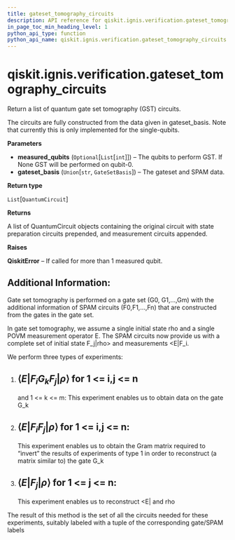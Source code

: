 ```yaml
---
title: gateset_tomography_circuits
description: API reference for qiskit.ignis.verification.gateset_tomography_circuits
in_page_toc_min_heading_level: 1
python_api_type: function
python_api_name: qiskit.ignis.verification.gateset_tomography_circuits
---
```


# qiskit.ignis.verification.gateset\_tomography\_circuits

<Function id="qiskit.ignis.verification.gateset_tomography_circuits" github="https://github.com/qiskit-community/qiskit-ignis/tree/stable/0.6/qiskit/ignis/verification/tomography/basis/circuits.py" signature="gateset_tomography_circuits(measured_qubits=None, gateset_basis='default')">
  Return a list of quantum gate set tomography (GST) circuits.

  The circuits are fully constructed from the data given in gateset\_basis. Note that currently this is only implemented for the single-qubits.

  **Parameters**

  *   **measured\_qubits** (`Optional`\[`List`\[`int`]]) – The qubits to perform GST. If None GST will be performed on qubit-0.
  *   **gateset\_basis** (`Union`\[`str`, `GateSetBasis`]) – The gateset and SPAM data.

  **Return type**

  `List`\[`QuantumCircuit`]

  **Returns**

  A list of QuantumCircuit objects containing the original circuit with state preparation circuits prepended, and measurement circuits appended.

  **Raises**

  **QiskitError** – If called for more than 1 measured qubit.

  ## Additional Information:

  Gate set tomography is performed on a gate set (G0, G1,…,Gm) with the additional information of SPAM circuits (F0,F1,…,Fn) that are constructed from the gates in the gate set.

  In gate set tomography, we assume a single initial state rho and a single POVM measurement operator E. The SPAM circuits now provide us with a complete set of initial state F\_j|rho> and measurements \<E|F\_i.

  We perform three types of experiments:

  1.  ## $\langle E | F_i G_k F_j |\rho \rangle$ for 1 \<= i,j \<= n

      and 1 \<= k \<= m: This experiment enables us to obtain data on the gate G\_k

  2.  ## $\langle E | F_i F_j |\rho \rangle$ for 1 \<= i,j \<= n:

      This experiment enables us to obtain the Gram matrix required to “invert” the results of experiments of type 1 in order to reconstruct (a matrix similar to) the gate G\_k

  3.  ## $\langle E | F_j |\rho \rangle$ for 1 \<= j \<= n:

      This experiment enables us to reconstruct \<E| and rho

  The result of this method is the set of all the circuits needed for these experiments, suitably labeled with a tuple of the corresponding gate/SPAM labels
</Function>

